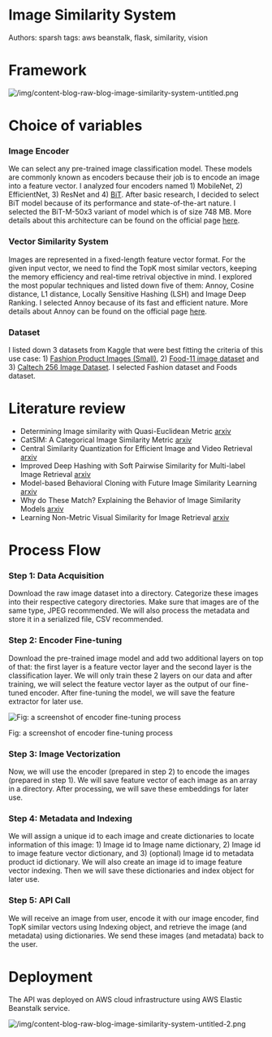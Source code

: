 # Image Similarity System

Authors: sparsh
tags: aws beanstalk, flask, similarity, vision

# Framework

![/img/content-blog-raw-blog-image-similarity-system-untitled.png](/img/content-blog-raw-blog-image-similarity-system-untitled.png)

# Choice of variables

### Image Encoder

We can select any pre-trained image classification model. These models are commonly known as encoders because their job is to encode an image into a feature vector. I analyzed four encoders named 1) MobileNet, 2) EfficientNet, 3) ResNet and 4) [BiT](https://tfhub.dev/google/bit/m-r152x4/1). After basic research, I decided to select BiT model because of its performance and state-of-the-art nature. I selected the BiT-M-50x3 variant of model which is of size 748 MB. More details about this architecture can be found on the official page [here](https://tfhub.dev/google/bit/m-r50x3/1). 

### Vector Similarity System

Images are represented in a fixed-length feature vector format. For the given input vector, we need to find the TopK most similar vectors, keeping the memory efficiency and real-time retrival objective in mind. I explored the most popular techniques and listed down five of them: Annoy, Cosine distance, L1 distance, Locally Sensitive Hashing (LSH) and Image Deep Ranking. I selected Annoy because of its fast and efficient nature. More details about Annoy can be found on the official page [here](https://github.com/spotify/annoy).

### Dataset

I listed down 3 datasets from Kaggle that were best fitting the criteria of this use case: 1) [Fashion Product Images (Small)](https://www.kaggle.com/bhaskar2443053/fashion-small?), 2) [Food-11 image dataset](https://www.kaggle.com/trolukovich/food11-image-dataset?) and 3) [Caltech 256 Image Dataset](https://www.kaggle.com/jessicali9530/caltech256?). I selected Fashion dataset and Foods dataset.

# Literature review

- Determining Image similarity with Quasi-Euclidean Metric [arxiv](https://arxiv.org/abs/2006.14644v1)
- CatSIM: A Categorical Image Similarity Metric [arxiv](https://arxiv.org/abs/2004.09073v1)
- Central Similarity Quantization for Efficient Image and Video Retrieval [arxiv](https://arxiv.org/abs/1908.00347v5)
- Improved Deep Hashing with Soft Pairwise Similarity for Multi-label Image Retrieval [arxiv](https://arxiv.org/abs/1803.02987v3)
- Model-based Behavioral Cloning with Future Image Similarity Learning [arxiv](https://arxiv.org/abs/1910.03157v1)
- Why do These Match? Explaining the Behavior of Image Similarity Models [arxiv](https://arxiv.org/abs/1905.10797v1)
- Learning Non-Metric Visual Similarity for Image Retrieval [arxiv](https://arxiv.org/abs/1709.01353v2)

# Process Flow

### Step 1: Data Acquisition

Download the raw image dataset into a directory. Categorize these images into their respective category directories. Make sure that images are of the same type, JPEG recommended. We will also process the metadata and store it in a serialized file, CSV recommended. 

### Step 2: Encoder Fine-tuning

Download the pre-trained image model and add two additional layers on top of that: the first layer is a feature vector layer and the second layer is the classification layer. We will only train these 2 layers on our data and after training, we will select the feature vector layer as the output of our fine-tuned encoder. After fine-tuning the model, we will save the feature extractor for later use.

![Fig: a screenshot of encoder fine-tuning process](/img/content-blog-raw-blog-image-similarity-system-untitled-1.png)

Fig: a screenshot of encoder fine-tuning process

### Step 3: Image Vectorization

Now, we will use the encoder (prepared in step 2) to encode the images (prepared in step 1). We will save feature vector of each image as an array in a directory. After processing, we will save these embeddings for later use.

### Step 4: Metadata and Indexing

We will assign a unique id to each image and create dictionaries to locate information of this image: 1) Image id to Image name dictionary, 2) Image id to image feature vector dictionary, and 3) (optional) Image id to metadata product id dictionary. We will also create an image id to image feature vector indexing. Then we will save these dictionaries and index object for later use.

### Step 5: API Call

We will receive an image from user, encode it with our image encoder, find TopK similar vectors using Indexing object, and retrieve the image (and metadata) using dictionaries. We send these images (and metadata) back to the user.

# Deployment

The API was deployed on AWS cloud infrastructure using AWS Elastic Beanstalk service.

![/img/content-blog-raw-blog-image-similarity-system-untitled-2.png](/img/content-blog-raw-blog-image-similarity-system-untitled-2.png)